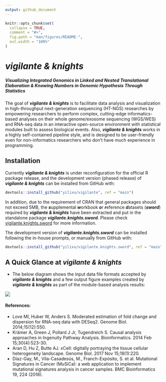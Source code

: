 ```yaml
---
output: github_document
---
```


<!-- README.md is generated from README.Rmd. Please edit that file -->

```r
knitr::opts_chunk$set(
  collapse = TRUE,
  comment = "#>",
  fig.path = "man/figures/README-",
  out.width = "100%"
)
```
# _vigilante & knights_
##### Visualizing Integrated Genomics in Linked and Nested Translational Elaboration & Knowing Numbers in Genomic Hypothesis Through Statistics

<!-- badges: start -->
<!-- badges: end -->

The goal of **_vigilante & knights_** is to facilitate data analysis and visualization in high-throughput next-generation sequencing (HT-NGS) researches by empowering researchers to perform complex, cutting-edge informatics-based analyses on their whole genome/exosome sequencing (WGS/WES) and RNA-seq data in an interactive open-source environment with statistical modules built to assess biological events. Also, **_vigilante & knights_** works in a highly self-contained pipeline style, and is designed to be user-friendly even for non-informatics researchers who don't have much experience in programming.

## Installation

Currently **_vigilante & knights_** is under reconfiguration for the official R package release, and the development version (phased release) of **_vigilante & knights_** can be installed from GitHub with:

```r
devtools::install_github("yilixu/vigilante", ref = "main")
```

In addition, due to the requirement of CRAN that general packages should not exceed 5MB, the **_s_**upplemental **_w_**orkbook **_o_**r **_r_**eference **_d_**atasets (**_sword_**) required by **_vigilante & knights_** have been extracted and put in the standalone package **_vigilante.knights.sword_**. Please check [vigilante.knights.sword](https://github.com/yilixu/vigilante.knights.sword) for more information.

The development version of **_vigilante.knights.sword_** can be installed following the in-house prompts, or manually from GitHub with:

```r
devtools::install_github("yilixu/vigilante.knights.sword", ref = "main")
```

## A Quick Glance at **_vigilante & knights_**

* The below diagram shows the input data file formats accepted by **_vigilante & knights_** and a few output figure examples created by **_vigilante & knights_** as part of the module-based analysis results:

![](./man/figures/VIGILANTE_Feature_Summary_4K_v2.png)



#### References:
* Love MI, Huber W, Anders S. Moderated estimation of fold change and dispersion for RNA-seq data with DESeq2. Genome Biol. 2014;15(12):550.
* Krämer A, Green J, Pollard J Jr, Tugendreich S. Causal analysis approaches in Ingenuity Pathway Analysis. Bioinformatics. 2014 Feb 15;30(4):523-30.
* Aran D, Hu Z, Butte AJ. xCell: digitally portraying the tissue cellular heterogeneity landscape. Genome Biol. 2017 Nov 15;18(1):220. 
* Díaz-Gay, M., Vila-Casadesús, M., Franch-Expósito, S. et al. Mutational Signatures in Cancer (MuSiCa): a web application to implement mutational signatures analysis in cancer samples. BMC Bioinformatics 19, 224 (2018).
